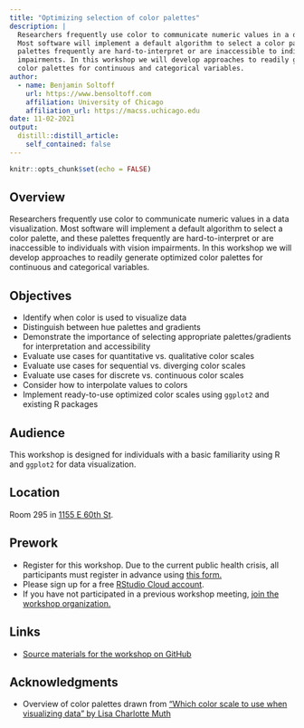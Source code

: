 ```yaml
---
title: "Optimizing selection of color palettes"
description: |
  Researchers frequently use color to communicate numeric values in a data visualization.
  Most software will implement a default algorithm to select a color palette, and these
  palettes frequently are hard-to-interpret or are inaccessible to individuals with vision
  impairments. In this workshop we will develop approaches to readily generate optimized
  color palettes for continuous and categorical variables.
author:
  - name: Benjamin Soltoff
    url: https://www.bensoltoff.com
    affiliation: University of Chicago
    affiliation_url: https://macss.uchicago.edu
date: 11-02-2021
output:
  distill::distill_article:
    self_contained: false
---
```


```r
knitr::opts_chunk$set(echo = FALSE)
```

## Overview

Researchers frequently use color to communicate numeric values in a data visualization. Most software will implement a default algorithm to select a color palette, and these palettes frequently are hard-to-interpret or are inaccessible to individuals with vision impairments. In this workshop we will develop approaches to readily generate optimized color palettes for continuous and categorical variables.

## Objectives

- Identify when color is used to visualize data
- Distinguish between hue palettes and gradients
- Demonstrate the importance of selecting appropriate palettes/gradients for interpretation and accessibility
- Evaluate use cases for quantitative vs. qualitative color scales
- Evaluate use cases for sequential vs. diverging color scales
- Evaluate use cases for discrete vs. continuous color scales
- Consider how to interpolate values to colors
- Implement ready-to-use optimized color scales using `ggplot2` and existing R packages

## Audience

This workshop is designed for individuals with a basic familiarity using R and `ggplot2` for data visualization.

## Location

Room 295 in [1155 E 60th St](https://goo.gl/maps/7n7wDsd9mjnfRBtR8).

## Prework

- Register for this workshop. Due to the current public health crisis, all participants must register in advance using [this form.](https://forms.gle/7JEkgjoiGEnM2MGu5)
- Please sign up for a free [RStudio Cloud account](https://rstudio.cloud).
- If you have not participated in a previous workshop meeting, [join the workshop organization.](https://rstudio.cloud/spaces/177434/join?access_code=cGV7c0V8%2Bpr0kFC5NkOX%2FgxNNhIm3PchWX1CjdBf)

## Links

- [Source materials for the workshop on GitHub](https://github.com/css-skills/choosing-colors)

## Acknowledgments

- Overview of color palettes drawn from ["Which color scale to use when visualizing data" by Lisa Charlotte Muth](https://blog.datawrapper.de/which-color-scale-to-use-in-data-vis/)
